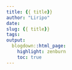 ```yaml
---
title: {{ title}}
author: "Liripo"
date: 
slug: {{ title}}
tags: 
output:
  blogdown::html_page:
    highlight: zenburn
    toc: true
---
```

